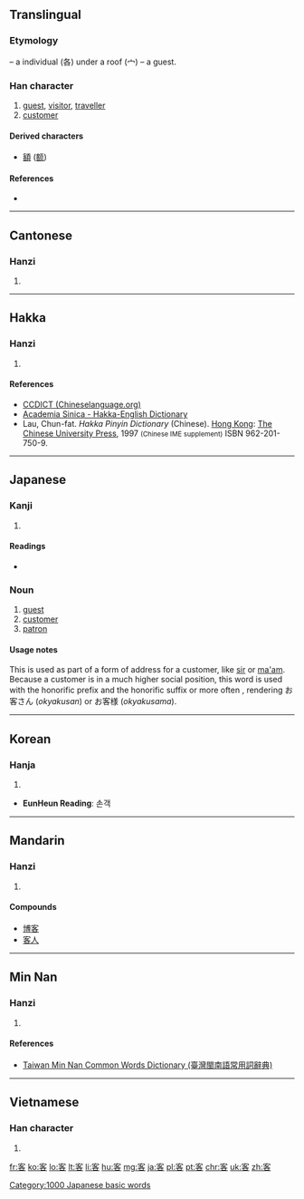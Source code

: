 ==Translingual==
{{stroke order|strokes=9}}

===Etymology===
{{Han compound|宀|t1=roof|各|t2=individual|ls=ic}} – a individual (各) under a roof (宀) – a guest.

===Han character===
{{Han char|rn=40|rad=宀|as=06|sn=9|four=3060<sub>4</sub>|canj=十竹水口 (JHER)|ids=⿱[[宀]][[各]]}}

# [[guest]], [[visitor]], [[traveller]]
# [[customer]]

====Derived characters====
* [[額]] ([[额]])

====References====
* {{Han ref|kx=0284.120|dkj=07128|dj=0561.160|hdz=20927.130|uh=5BA2|ud=23458|bh=ABC8|bd=43976}}

----

==Cantonese==

===Hanzi===
{{yue-hanzi|jyut=[[haak3]]|y=haak3}}

# {{defn|lang=yue|sort=宀06}}

----

==Hakka==

===Hanzi===
{{hak-hanzi|poj=[[hak]] (hak<sup>4</sup>), [[khak]] (khak<sup>4</sup>)|gd=hak<sup>7</sup>, k'ak<sup>7</sup>; hak<sup>7</sup>, k'ak<sup>7</sup>, k'et<sup>7</sup> [Meixian], hak<sup>7</sup> [Dongguan]|hpy=hag5, ked5}}

# {{defn|lang=hak|sort=宀06}}

====References====
*[http://www.chineselanguage.org/dictionaries/?mode=view&module=chardict&query=%E5%AE%A2 CCDICT (Chineselanguage.org)]
*[http://minhakka.ling.sinica.edu.tw/bkg/hakyin/search.php?DETAIL=1&LIMIT=id=7410&dbname=su_tian_1&graph=2 Academia Sinica - Hakka-English Dictionary]
*Lau, Chun-fat. ''Hakka Pinyin Dictionary'' (Chinese). [[Hong Kong]]: [[w:Chinese University of Hong Kong|The Chinese University Press]], 1997 <small>(Chinese IME supplement)</small> ISBN 962-201-750-9.

----

==Japanese==

===Kanji===
{{ja-kanji|grade=3|rs=宀06}}

# {{defn|lang=ja|sort=宀06}}

====Readings====
* {{ja-readings|on=[[きゃく]] (kyaku), [[かく]] (kaku)|kun=[[まろうど]] (maroudo)}}

===Noun===
{{ja-noun|k|hira=きゃく|rom=kyaku}} 

# [[guest]]
# [[customer]]
# [[patron]]

====Usage notes====
This is used as part of a form of address for a customer, like [[sir]] or [[ma'am]].  Because a customer is in a much higher social position, this word is used with the honorific prefix {{l|ja|御|tr=お, o-}} and the honorific suffix {{l|ja|さん|tr=-san}} or more often {{l|ja|さま|tr=-sama}}, rendering お客さん (''okyakusan'') or お客様 (''okyakusama'').

[[Category:1000 Japanese basic words]]

----

==Korean==

===Hanja===
{{ko-hanja|hangeul=객|rv=gaek|mr=kaek}}

# {{defn|lang=ko|sort=宀06}}

* '''EunHeun Reading''': 손객

----

==Mandarin==

===Hanzi===
{{cmn-hanzi|pin=[[kè]] ([[ke4]])|wg=k'o<sup>4</sup>}}

# {{defn|lang=cmn|sort=宀06}}

====Compounds====
* [[博客]]
* [[客人]]

----

==Min Nan==

===Hanzi===
{{nan-hanzi|tlpa=khik (khik<sup>4</sup>), kheh (kheh<sup>4</sup>)}}

# {{defn|lang=nan|sort=宀06}}

====References====
*[http://twblg.dict.edu.tw/holodict_new/result_detail.jsp?n_no=4866&curpage=1&sample=%E5%AE%A2&radiobutton=1&querytarget=1&limit=20&pagenum=2&rowcount=32 Taiwan Min Nan Common Words Dictionary (臺灣閩南語常用詞辭典)]

----

==Vietnamese==

===Han character===
{{vi-hantu|[[khách]]|rs=宀06}}

# {{defn|lang=vi|sort=宀06}}

[[fr:客]]
[[ko:客]]
[[lo:客]]
[[lt:客]]
[[li:客]]
[[hu:客]]
[[mg:客]]
[[ja:客]]
[[pl:客]]
[[pt:客]]
[[chr:客]]
[[uk:客]]
[[zh:客]]